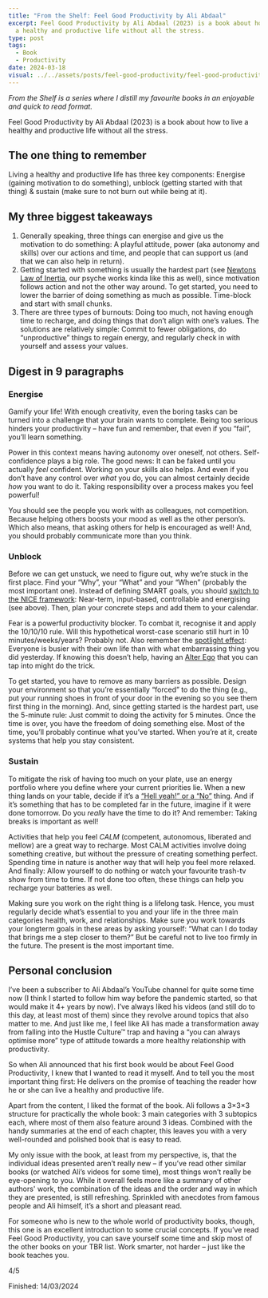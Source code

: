 ```yaml
---
title: "From the Shelf: Feel Good Productivity by Ali Abdaal"
excerpt: Feel Good Productivity by Ali Abdaal (2023) is a book about how to live
  a healthy and productive life without all the stress.
type: post
tags:
  - Book
  - Productivity
date: 2024-03-18
visual: ../../assets/posts/feel-good-productivity/feel-good-productivity-83882b5440.jpg
---
```


_From the Shelf is a series where I distill my favourite books in an enjoyable and quick to read format._

Feel Good Productivity by Ali Abdaal (2023) is a book about how to live a healthy and productive life without all the stress.

## The one thing to remember

Living a healthy and productive life has three key components: Energise (gaining motivation to do something), unblock (getting started with that thing) & sustain (make sure to not burn out while being at it).

## My three biggest takeaways

1. Generally speaking, three things can energise and give us the motivation to do something: A playful attitude, power (aka autonomy and skills) over our actions and time, and people that can support us (and that we can also help in return).
2. Getting started with something is usually the hardest part (see [Newtons Law of Inertia](https://www1.grc.nasa.gov/beginners-guide-to-aeronautics/newtons-laws-of-motion/), our psyche works kinda like this as well), since motivation follows action and not the other way around. To get started, you need to lower the barrier of doing something as much as possible. Time-block and start with small chunks.
3. There are three types of burnouts: Doing too much, not having enough time to recharge, and doing things that don’t align with one’s values. The solutions are relatively simple: Commit to fewer obligations, do “unproductive” things to regain energy, and regularly check in with yourself and assess your values.

## Digest in 9 paragraphs

### Energise

Gamify your life! With enough creativity, even the boring tasks can be turned into a challenge that your brain wants to complete. Being too serious hinders your productivity – have fun and remember, that even if you “fail”, you’ll learn something.

Power in this context means having autonomy over oneself, not others. Self-confidence plays a big role. The good news: It can be faked until you actually _feel_ confident. Working on your skills also helps. And even if you don’t have any control over _what_ you do, you can almost certainly decide _how_ you want to do it. Taking responsibility over a process makes you feel powerful!

You should see the people you work with as colleagues, not competition. Because helping others boosts your mood as well as the other person’s. Which also means, that asking others for help is encouraged as well! And, you should probably communicate more than you think.

### Unblock

Before we can get unstuck, we need to figure out, why we’re stuck in the first place. Find your “Why”, your “What” and your “When” (probably the most important one). Instead of defining SMART goals, you should [switch to the NICE framework](https://share.snipd.com/snip/befd9880-16a7-4160-8fcb-49d562112bf5): Near-term, input-based, controllable and energising (see above). Then, plan your concrete steps and add them to your calendar.

Fear is a powerful productivity blocker. To combat it, recognise it and apply the 10/10/10 rule. Will this hypothetical worst-case scenario still hurt in 10 minutes/weeks/years? Probably not. Also remember the [spotlight effect](https://en.wikipedia.org/wiki/Spotlight_effect): Everyone is busier with their own life than with what embarrassing thing you did yesterday. If knowing this doesn’t help, having an [Alter Ego](https://alteregoeffect.com/what/) that you can tap into might do the trick.

To get started, you have to remove as many barriers as possible. Design your environment so that you’re essentially “forced” to do the thing (e.g., put your running shoes in front of your door in the evening so you see them first thing in the morning). And, since getting started is the hardest part, use the 5-minute rule: Just commit to doing the activity for 5 minutes. Once the time is over, you have the freedom of doing something else. Most of the time, you’ll probably continue what you’ve started. When you’re at it, create systems that help you stay consistent.

### Sustain

To mitigate the risk of having too much on your plate, use an energy portfolio where you define where your current priorities lie. When a new thing lands on your table, decide if it’s a [“Hell yeah!” or a “No”](https://sive.rs/hellyeah) thing. And if it’s something that has to be completed far in the future, imagine if it were done tomorrow. Do you _really_ have the time to do it? And remember: Taking breaks is important as well!

Activities that help you feel _CALM_ (competent, autonomous, liberated and mellow) are a great way to recharge. Most CALM activities involve doing something creative, but without the pressure of creating something perfect. Spending time in nature is another way that will help you feel more relaxed. And finally: Allow yourself to do nothing or watch your favourite trash-tv show from time to time. If not done too often, these things can help you recharge your batteries as well.

Making sure you work on the right thing is a lifelong task. Hence, you must regularly decide what’s essential to you and your life in the three main categories health, work, and relationships. Make sure you work towards your longterm goals in these areas by asking yourself: “What can I do today that brings me a step closer to them?” But be careful not to live too firmly in the future. The present is the most important time.

## Personal conclusion

I’ve been a subscriber to Ali Abdaal’s YouTube channel for quite some time now (I think I started to follow him way before the pandemic started, so that would make it 4+ years by now). I’ve always liked his videos (and still do to this day, at least most of them) since they revolve around topics that also matter to me. And just like me, I feel like Ali has made a transformation away from falling into the Hustle Culture™ trap and having a “you can always optimise more” type of attitude towards a more healthy relationship with productivity.

So when Ali announced that his first book would be about Feel Good Productivity, I knew that I wanted to read it myself. And to tell you the most important thing first: He delivers on the promise of teaching the reader how he or she can live a healthy and productive life.

Apart from the content, I liked the format of the book. Ali follows a 3×3×3 structure for practically the whole book: 3 main categories with 3 subtopics each, where most of them also feature around 3 ideas. Combined with the handy summaries at the end of each chapter, this leaves you with a very well-rounded and polished book that is easy to read.

My only issue with the book, at least from my perspective, is, that the individual ideas presented aren’t really new – if you’ve read other similar books (or watched Ali’s videos for some time), most things won’t really be eye-opening to you. While it overall feels more like a summary of other authors' work, the combination of the ideas and the order and way in which they are presented, is still refreshing. Sprinkled with anecdotes from famous people and Ali himself, it’s a short and pleasant read.

For someone who is new to the whole world of productivity books, though, this one is an excellent introduction to some crucial concepts. If you’ve read Feel Good Productivity, you can save yourself some time and skip most of the other books on your TBR list. Work smarter, not harder – just like the book teaches you.

4/5

Finished: 14/03/2024
